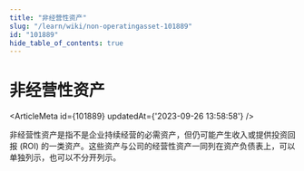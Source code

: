 ```yaml
---
title: "非经营性资产"
slug: "/learn/wiki/non-operatingasset-101889"
id: "101889"
hide_table_of_contents: true
---
```



# 非经营性资产

<ArticleMeta id={101889} updatedAt={'2023-09-26 13:58:58'} />
<div className='border-solid border-b border-t-0 my-4 border-[var(--ifm-color-gray-300)]' />

非经营性资产是指不是企业持续经营的必需资产，但仍可能产生收入或提供投资回报 (ROI) 的一类资产。这些资产与公司的经营性资产一同列在资产负债表上，可以单独列示，也可以不分开列示。
